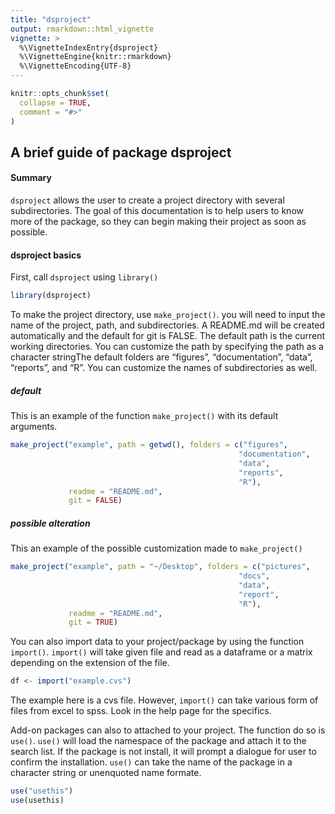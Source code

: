 ```yaml
---
title: "dsproject"
output: rmarkdown::html_vignette
vignette: >
  %\VignetteIndexEntry{dsproject}
  %\VignetteEngine{knitr::rmarkdown}
  %\VignetteEncoding{UTF-8}
---
```


```r
knitr::opts_chunk$set(
  collapse = TRUE,
  comment = "#>"
)
```
## A brief guide of package dsproject
#### Summary
`dsproject` allows the user to create a project directory with several subdirectories. The goal of this documentation is to help users to know more of the package, so they can begin making their project as soon as possible.

#### dsproject basics
First, call `dsproject` using `library()`
```r
library(dsproject)
```
To make the project directory, use `make_project()`. you will need to input the name of the project, path, and subdirectories. A README.md will be created automatically and the default for git is FALSE. The default path is the current working directories. You can customize the path by specifying the path as a character stringThe default folders are "figures", "documentation", "data", "reports", and "R". You can customize the names of subdirectories as well. 

##### default 
This is an example of the function `make_project()` with its default arguments.
```r
make_project("example", path = getwd(), folders = c("figures",
                                                   "documentation",
                                                   "data", 
                                                   "reports", 
                                                   "R"),
             readme = "README.md",
             git = FALSE)
```

##### possible alteration
This an example of the possible customization made to `make_project()`
```r
make_project("example", path = "~/Desktop", folders = c("pictures",
                                                   "docs",
                                                   "data", 
                                                   "report", 
                                                   "R"),
             readme = "README.md",
             git = TRUE)
```

You can also import data to your project/package by using the function `import()`. `import()` will take given file and read as a dataframe or a matrix depending on the extension of the file. 

```r
df <- import("example.cvs")
```
The example here is a cvs file. However, `import()` can take various form of files from excel to spss. Look in the help page for the specifics.

Add-on packages can also to attached to your project. The function do so is `use()`. `use()` will load the namespace of the package and attach it to the search list. If the package is not install, it will prompt a dialogue for user to confirm the installation. `use()` can take the name of the package in a character string or unenquoted name formate.
```r
use("usethis")
use(usethis)
```
